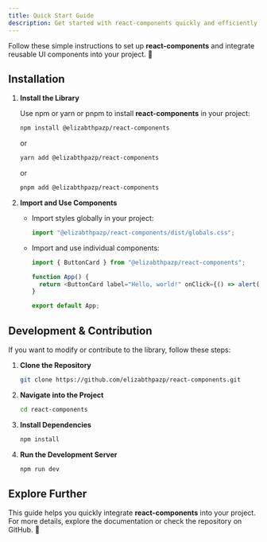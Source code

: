 ```yaml
---
title: Quick Start Guide
description: Get started with react-components quickly and efficiently.
---
```


Follow these simple instructions to set up **react-components** and integrate reusable UI components into your project. 🚀

## Installation

1. **Install the Library**
   
   Use npm or yarn or pnpm to install **react-components** in your project:

   ```sh
   npm install @elizabthpazp/react-components
   ```
   
   or
   
   ```sh
   yarn add @elizabthpazp/react-components
   ```

   or
   
   ```sh
   pnpm add @elizabthpazp/react-components
   ```

2. **Import and Use Components**

   - Import styles globally in your project:

     ```javascript
     import "@elizabthpazp/react-components/dist/globals.css";
     ```

   - Import and use individual components:

     ```javascript
     import { ButtonCard } from "@elizabthpazp/react-components";

     function App() {
       return <ButtonCard label="Hello, world!" onClick={() => alert('Hello!')} />;
     }

     export default App;
     ```

## Development & Contribution

If you want to modify or contribute to the library, follow these steps:

1. **Clone the Repository**
   ```sh
   git clone https://github.com/elizabthpazp/react-components.git
   ```
2. **Navigate into the Project**
   ```sh
   cd react-components
   ```
3. **Install Dependencies**
   ```sh
   npm install
   ```
4. **Run the Development Server**
   ```sh
   npm run dev
   ```

## Explore Further

This guide helps you quickly integrate **react-components** into your project. For more details, explore the documentation or check the repository on GitHub. 🚀